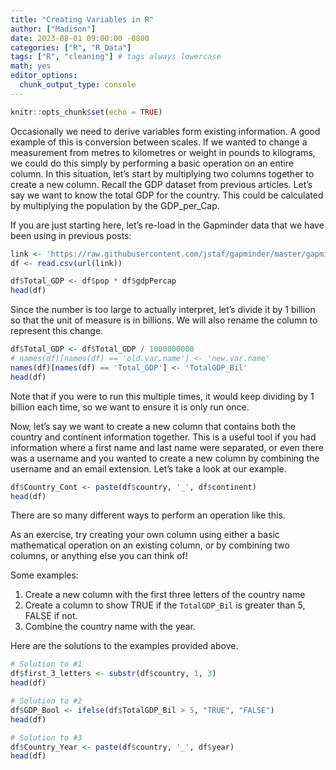```yaml
---
title: "Creating Variables in R"
author: ["Madison"]
date: 2023-08-01 09:00:00 -0800
categories: ["R", "R_Data"]
tags: ["R", "cleaning"] # tags always lowercase
math: yes
editor_options:
  chunk_output_type: console
---
```


```r
knitr::opts_chunk$set(echo = TRUE)
```


Occasionally we need to derive variables form existing information. A good example of this is conversion between scales. If we wanted to change a measurement from metres to kilometres or weight in pounds to kilograms, we could do this simply by performing a basic operation on an entire column. In this situation, let’s start by multiplying two columns together to create a new column. Recall the GDP dataset from previous articles. Let’s say we want to know the total GDP for the country. This could be calculated by multiplying the population by the GDP_per_Cap.

If you are just starting here, let’s re-load in the Gapminder data that we have been using in previous posts:

```r
link <- 'https://raw.githubusercontent.com/jstaf/gapminder/master/gapminder/gapminder.csv'
df <- read.csv(url(link))
```

```r
df$Total_GDP <- df$pop * df$gdpPercap
head(df)
```

Since the number is too large to actually interpret, let’s divide it by 1 billion so that the unit of measure is in billions. We will also rename the column to represent this change.

```r
df$Total_GDP <- df$Total_GDP / 1000000000
# names(df)[names(df) == 'old.var.name'] <- 'new.var.name'
names(df)[names(df) == 'Total_GDP'] <- 'TotalGDP_Bil'
head(df)
```

Note that if you were to run this multiple times, it would keep dividing by 1 billion each time, so we want to ensure it is only run once.

Now, let’s say we want to create a new column that contains both the country and continent information together. This is a useful tool if you had information where a first name and last name were separated, or even there was a username and you wanted to create a new column by combining the username and an email extension. Let’s take a look at our example.

```r
df$Country_Cont <- paste(df$country, '_', df$continent)
head(df)
```

There are so many different ways to perform an operation like this.

As an exercise, try creating your own column using either a basic mathematical operation on an existing column, or by combining two columns, or anything else you can think of!

Some examples:

1. Create a new column with the first three letters of the country name
2. Create a column to show TRUE if the `TotalGDP_Bil` is greater than 5, FALSE if not.
3. Combine the country name with the year.

Here are the solutions to the examples provided above.

```r
# Solution to #1
df$first_3_letters <- substr(df$country, 1, 3)
head(df)
```

```r
# Solution to #2
df$GDP_Bool <- ifelse(df$TotalGDP_Bil > 5, "TRUE", "FALSE")
head(df)
```

```r
# Solution to #3
df$Country_Year <- paste(df$country, '_', df$year)
head(df)
```
